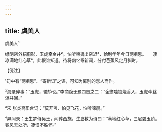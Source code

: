 ```yaml
---
---
---
```

title: 虞美人
---



虞美人¹





绿阴帘外梧桐影，玉虎牵金井²。怕听啼鴂出帘迟³，恰到年年今日两相思。　　凄凉满地红心草⁴，此恨谁知道。待将幽忆寄新词，分付芭蕉风定月斜时。





【笺注】


¹句中有“两相思”、“寄新词”之语，可知为离别的恋人而作。

²海录碎事：“玉虎，辘轳也。”李商隐无题四首之二：“金蟾啮锁烧香入，玉虎牵丝汲井回。”

³宋 张炎高阳台词：“莫开帘，怕见飞花，怕听啼鹃。”

⁴异闻录：王生梦侍吴王，闻葬西施，生应教为诗曰：“满地红心草，三层碧玉阶。春风无处所，凄恨不胜怀。”